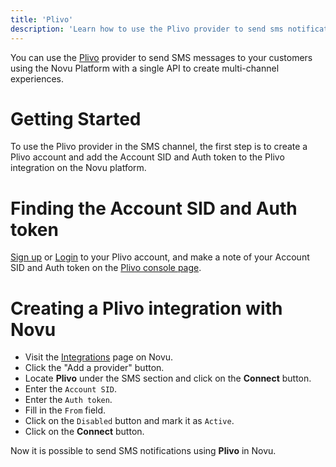 ```yaml
---
title: 'Plivo'
description: 'Learn how to use the Plivo provider to send sms notifications using Novu'
---
```


You can use the [Plivo](https://www.plivo.com/) provider to send SMS messages to your customers using the Novu Platform with a single API to create multi-channel experiences.

# Getting Started

To use the Plivo provider in the SMS channel, the first step is to create a Plivo account and add the Account SID and Auth token to the Plivo integration on the Novu platform.

# Finding the Account SID and Auth token

[Sign up](https://console.plivo.com/accounts/register/) or [Login](https://console.plivo.com/accounts/login/) to your Plivo account, and make a note of your Account SID and Auth token on the [Plivo console page](https://console.plivo.com/dashboard/).

# Creating a Plivo integration with Novu

- Visit the [Integrations](https://web.novu.co/integrations) page on Novu.
- Click the "Add a provider" button.
- Locate **Plivo** under the SMS section and click on the **Connect** button.
- Enter the `Account SID`.
- Enter the `Auth token`.
- Fill in the `From` field.
- Click on the `Disabled` button and mark it as `Active`.
- Click on the **Connect** button.

Now it is possible to send SMS notifications using **Plivo** in Novu.